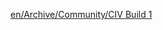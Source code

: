 {{en/Archive/Community/CIV}}

{{en/Warning|This page was thought as proposal for CIV, but not in use, please have a look at TT-Forums.}}

{{en/Warning|The CIV is not in any way supported by OpenTTD developers and there is no guarantee that it will work correctly with your savegames.}}

[[en/Archive/Community/CIV Build 1]]
